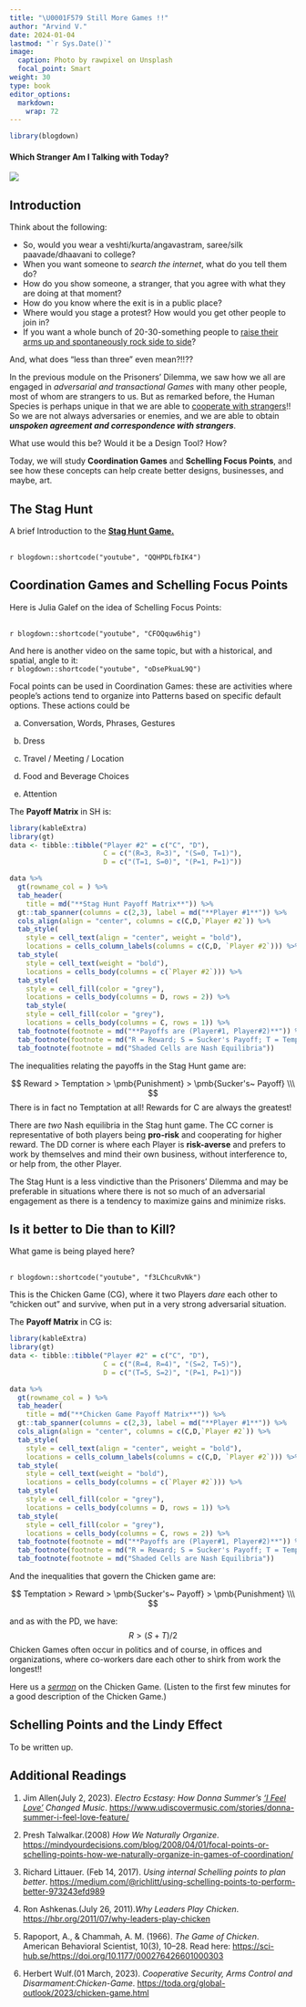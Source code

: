```yaml
---
title: "\U0001F579 Still More Games !!"
author: "Arvind V."
date: 2024-01-04
lastmod: "`r Sys.Date()`"
image:
  caption: Photo by rawpixel on Unsplash
  focal_point: Smart
weight: 30
type: book
editor_options: 
  markdown: 
    wrap: 72
---
```



```r
library(blogdown)
```

#### Which Stranger Am I Talking with Today?

![](featured.jpg)

## Introduction

Think about the following:

- So, would you wear a veshti/kurta/angavastram, saree/silk paavade/dhaavani to college?
- When you want someone to *search the internet*, what do you tell them
do? 
- How do you show someone, a stranger, that you agree with what they are doing at that moment?
- How do you know where the exit is in a public place?
- Where would you stage a protest? How would you get other people to join in? 
- If you want a whole bunch of 20-30-something people to <u>[raise their arms up and spontaneously rock side to side](https://youtu.be/La0IJPt0t4Q)</u>?

And, what does "less than three" even mean?!!??

In the previous module on the Prisoners' Dilemma, we saw how we all are engaged in *adversarial and transactional Games* with many other people, most of 
whom are strangers to us. But as remarked before, the Human Species is perhaps unique in that we are able to <u>[cooperate with strangers](https://fee.org/media/4316/547_42.pdf)</u>!! So we are not always adversaries or enemies, and we are able to obtain ***unspoken agreement and correspondence with strangers***.

What use would this be? Would it be a Design Tool? How?

Today, we will study **Coordination Games** and **Schelling Focus Points**, and see how these concepts can help create better designs, businesses, and maybe, art.

## The Stag Hunt

A brief Introduction to the <u>[**Stag Hunt Game.**](https://www.heretical.com/pound/staghunt.html)</u>

 <br> `r blogdown::shortcode("youtube", "QQHPDLfbIK4")` <br>


## Coordination Games and Schelling Focus Points 

Here is Julia Galef on the idea of Schelling Focus Points:

 <br> `r blogdown::shortcode("youtube", "CFOQquw6hig")` <br>

And here is another video on the same topic, but with a historical, and spatial, angle to it:
 <br> `r blogdown::shortcode("youtube", "oDsePkuaL9Q")` <br>


Focal points can be used in Coordination Games: these are activities where people's actions tend to organize into Patterns based on specific default options. These actions could be 

a) Conversation, Words, Phrases, Gestures

b) Dress

c) Travel / Meeting / Location

d) Food and Beverage Choices

e) Attention

The **Payoff Matrix** in SH is:

```r
library(kableExtra)
library(gt)
data <- tibble::tibble("Player #2" = c("C", "D"),
                       C = c("(R=3, R=3)", "(S=0, T=1)"),
                       D = c("(T=1, S=0)", "(P=1, P=1)")) 

data %>% 
  gt(rowname_col = ) %>% 
  tab_header(
    title = md("**Stag Hunt Payoff Matrix**")) %>% 
  gt::tab_spanner(columns = c(2,3), label = md("**Player #1**")) %>% 
  cols_align(align = "center", columns = c(C,D,`Player #2`)) %>% 
  tab_style(
    style = cell_text(align = "center", weight = "bold"),
    locations = cells_column_labels(columns = c(C,D, `Player #2`))) %>% 
  tab_style(
    style = cell_text(weight = "bold"),
    locations = cells_body(columns = c(`Player #2`))) %>% 
  tab_style(
    style = cell_fill(color = "grey"),
    locations = cells_body(columns = D, rows = 2)) %>% 
    tab_style(
    style = cell_fill(color = "grey"),
    locations = cells_body(columns = C, rows = 1)) %>% 
  tab_footnote(footnote = md("**Payoffs are (Player#1, Player#2)**")) %>% 
  tab_footnote(footnote = md("R = Reward; S = Sucker's Payoff; T = Temptation; P = Punishment")) %>% 
  tab_footnote(footnote = md("Shaded Cells are Nash Equilibria"))

```
The inequalities relating the payoffs in the Stag Hunt game are:
  
$$
Reward > Temptation > \pmb{Punishment} > \pmb{Sucker's~ Payoff} \\\
$$
There is in fact no Temptation at all! Rewards  for C are always the greatest!

There are *two* Nash equilibria in the Stag hunt game. 
The CC corner is representative of both players being **pro-risk** and cooperating for higher reward. The DD corner is where each Player is **risk-averse** and prefers to work by themselves and mind their own business, without interference to, or help from, the other Player. 

The Stag Hunt is a less vindictive than the Prisoners' Dilemma and may be preferable in situations where there is not so much of an adversarial engagement as there is a tendency to maximize gains and minimize risks. 


## Is it better to Die than to Kill?

What game is being played here?

<br> `r blogdown::shortcode("youtube", "f3LChcuRvNk")` <br>

This is the Chicken Game (CG), where it two Players *dare* each other to "chicken out" and survive, when put in a very strong adversarial situation.

The **Payoff Matrix** in CG is:

```r
library(kableExtra)
library(gt)
data <- tibble::tibble("Player #2" = c("C", "D"),
                       C = c("(R=4, R=4)", "(S=2, T=5)"),
                       D = c("(T=5, S=2)", "(P=1, P=1)")) 

data %>% 
  gt(rowname_col = ) %>% 
  tab_header(
    title = md("**Chicken Game Payoff Matrix**")) %>% 
  gt::tab_spanner(columns = c(2,3), label = md("**Player #1**")) %>% 
  cols_align(align = "center", columns = c(C,D,`Player #2`)) %>% 
  tab_style(
    style = cell_text(align = "center", weight = "bold"),
    locations = cells_column_labels(columns = c(C,D, `Player #2`))) %>% 
  tab_style(
    style = cell_text(weight = "bold"),
    locations = cells_body(columns = c(`Player #2`))) %>% 
  tab_style(
    style = cell_fill(color = "grey"),
    locations = cells_body(columns = D, rows = 1)) %>% 
  tab_style(
    style = cell_fill(color = "grey"),
    locations = cells_body(columns = C, rows = 2)) %>% 
  tab_footnote(footnote = md("**Payoffs are (Player#1, Player#2)**")) %>% 
  tab_footnote(footnote = md("R = Reward; S = Sucker's Payoff; T = Temptation; P = Punishment")) %>% 
  tab_footnote(footnote = md("Shaded Cells are Nash Equilibria"))

```

And the inequalities that govern the Chicken game are:
  
$$
Temptation > Reward > \pmb{Sucker's~ Payoff} > \pmb{Punishment} \\\
$$

  
and as with the PD, we have: 
$$
R > (S + T)/2
$$
Chicken Games often occur in politics and of course, in offices and organizations, where co-workers dare each other to shirk from work the longest!! 

Here us a <u>[*sermon*](https://ellerslie.com/the-game-of-chicken/)</u> on the Chicken Game. (Listen to the first few minutes for a good description of the Chicken Game.)


## Schelling Points and the Lindy Effect
To be written up.


## Additional Readings

1. Jim Allen(July 2, 2023). *Electro Ecstasy: How Donna Summer’s <u>[‘I Feel Love’](https://youtu.be/Nm-ISatLDG0)</u> Changed Music*. <u><https://www.udiscovermusic.com/stories/donna-summer-i-feel-love-feature/></u>

1. Presh Talwalkar.(2008) *How We Naturally Organize*. <u>https://mindyourdecisions.com/blog/2008/04/01/focal-points-or-schelling-points-how-we-naturally-organize-in-games-of-coordination/</u>

2. Richard Littauer. (Feb 14, 2017). *Using internal Schelling points to plan better*. <u>https://medium.com/@richlitt/using-schelling-points-to-perform-better-973243efd989</u>

3. Ron Ashkenas.(July 26, 2011).*Why Leaders Play Chicken*.
<u>https://hbr.org/2011/07/why-leaders-play-chicken</u>

4. Rapoport, A., & Chammah, A. M. (1966). *The Game of Chicken*. American Behavioral Scientist, 10(3), 10–28. Read here: <u>https://sci-hub.se/https://doi.org/10.1177/000276426601000303</u>


5. Herbert Wulf.(01 March, 2023). *Cooperative Security, Arms Control and Disarmament:Chicken-Game*. <u>https://toda.org/global-outlook/2023/chicken-game.html</u>


